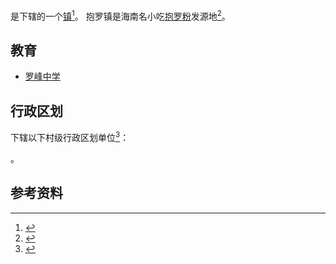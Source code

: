 {{中国乡级行政区|46/90/05/112/000}}

'''{{PAGENAMEBASE}}'''是{{PRC admin/fullname|46/90/05/112/000|3}}下辖的一个[[行政建制镇|镇]]<ref>{{PRC admin/ref sgc|{{PRC admin/parent|46/90/05/112/000}}}}</ref>。
抱罗镇是海南名小吃[[抱罗粉|抱罗粉]]发源地<ref>{{cite web |author1=海南香网站 |title=海南岛有名的粉 |url=http://hncx.anhees.com/HainanFood/dhndncsmfm |website=http://hncx.anhees.com/ |accessdate=2018-06-21 |archive-date=2018-06-21 |archive-url=https://web.archive.org/web/20180621093517/http://hncx.anhees.com/HainanFood/dhndncsmfm |dead-url=no }}</ref>。

==教育==
*[[罗峰中学|罗峰中学]]

== 行政区划 ==
{{PAGENAMEBASE}}下辖以下村级行政区划单位<ref>{{PRC admin/ref sgc|46/90/05/112/000}}</ref>：

{{PRC admin/children|46/90/05/112/000}}。

== 参考资料 ==
{{reflist}}

{{海南行政区划小作品}}
{{PRC admin/navcat|46/90/05/112/000}}